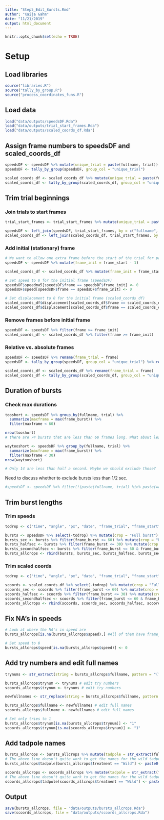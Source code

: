 ```yaml
---
title: "Step5_Edit_Bursts.Rmd"
author: "Kaija Gahm"
date: "11/21/2019"
output: html_document
---
```


```r
knitr::opts_chunk$set(echo = TRUE)
```

# Setup
## Load libraries
```r
source("libraries.R")
source("tally_by_group.R")
source("process_coordinates_funs.R")
```

## Load data
```r
load("data/outputs/speedsDF.Rda")
load("data/outputs/trial_start_frames.Rda")
load("data/outputs/scaled_coords_df.Rda")
```

## Assign frame numbers to speedsDF and scaled_coords_df
```r
speedsDF <- speedsDF %>% mutate(unique_trial = paste(fullname, trial)) %>% as.data.frame()
speedsDF <- tally_by_group(speedsDF, group_col = "unique_trial")

scaled_coords_df <- scaled_coords_df %>% mutate(unique_trial = paste(fullname, trial)) %>% as.data.frame()
scaled_coords_df <- tally_by_group(scaled_coords_df, group_col = "unique_trial")
```

## Trim trial beginnings
### Join trials to start frames
```r
trial_start_frames <- trial_start_frames %>% mutate(unique_trial = paste(fullname, trial))

speedsDF <- left_join(speedsDF, trial_start_frames, by = c("fullname", "trial", "unique_trial"))
scaled_coords_df <- left_join(scaled_coords_df, trial_start_frames, by = c("fullname", "trial", "unique_trial"))
```

### Add initial (stationary) frame
```r
# We want to allow one extra frame before the start of the trial for padding, so we can set the speed to 0 right before the trial starts.
speedsDF <- speedsDF %>% mutate(frame_init = frame_start - 1)

scaled_coords_df <- scaled_coords_df %>% mutate(frame_init = frame_start - 1)

# Set speed to 0 for the initial frame (speedsDF)
speedsDF$speedma5[speedsDF$frame == speedsDF$frame_init] <- 0
speedsDF$speed[speedsDF$frame == speedsDF$frame_init] <- 0

# Set displacement to 0 for the initial frame (scaled_coords_df)
scaled_coords_df$displacement[scaled_coords_df$frame == scaled_coords_df$frame_init] <- 0
scaled_coords_df$displacement[scaled_coords_df$frame == scaled_coords_df$frame_init] <- 0
```

### Remove frames before initial frame
```r
speedsDF <- speedsDF %>% filter(frame >= frame_init)
scaled_coords_df <- scaled_coords_df %>% filter(frame >= frame_init)
```

### Relative vs. absolute frames
```r
speedsDF <- speedsDF %>% rename(frame_trial = frame)
speedsDF <- tally_by_group(speedsDF, group_col = "unique_trial") %>% rename(frame_burst = frame)

scaled_coords_df <- scaled_coords_df %>% rename(frame_trial = frame)
scaled_coords_df <- tally_by_group(scaled_coords_df, group_col = "unique_trial") %>% rename(frame_burst = frame)
```

## Duration of bursts
### Check max durations
```r
tooshort <- speedsDF %>% group_by(fullname, trial) %>% 
  summarize(maxframe = max(frame_burst)) %>%
  filter(maxframe < 60)

nrow(tooshort)
# there are 74 bursts that are less than 60 frames long. What about less than half a sec?

waytooshort <- speedsDF %>% group_by(fullname, trial) %>% 
  summarize(maxframe = max(frame_burst)) %>%
  filter(maxframe < 30)
nrow(waytooshort)

# Only 14 are less than half a second. Maybe we should exclude those?
```

Need to discuss whether to exclude bursts less than 1/2 sec.
```r
#speedsDF <- speedsDF %>% filter(!(paste(fullname, trial) %in% paste(waytooshort$fullname, waytooshort$trial))) # Remove individual bursts that were "waytooshort".
```


## Trim burst lengths
### Trim speeds
```r
todrop <- c("time", "angle", "px", "date", "frame_trial", "frame_start", "unique_trial")

bursts <- speedsDF %>% select(-todrop) %>% mutate(crop = "Full burst")
bursts_sec <- bursts %>% filter(frame_burst <= 60) %>% mutate(crop = "First second")
bursts_halfsec <- bursts %>% filter(frame_burst <= 30) %>% mutate(crop = "First half second")
bursts_secondhalfsec <- bursts %>% filter(frame_burst <= 60 & frame_burst > 30) %>% mutate(crop = "Second half second")
bursts_allcrops <- rbind(bursts, bursts_sec, bursts_halfsec, bursts_secondhalfsec)
```

### Trim scaled coords
```r
todrop <- c("time", "angle", "px", "date", "frame_trial", "frame_start", "unique_trial")

scoords <- scaled_coords_df %>% select(-todrop) %>% mutate(crop = "Full burst")
scoords_sec <- scoords %>% filter(frame_burst <= 60) %>% mutate(crop = "First second")
scoords_halfsec <- scoords %>% filter(frame_burst <= 30) %>% mutate(crop = "First half second")
scoords_secondhalfsec <- scoords %>% filter(frame_burst <= 60 & frame_burst > 30) %>% mutate(crop = "Second half second")
scoords_allcrops <- rbind(scoords, scoords_sec, scoords_halfsec, scoords_secondhalfsec)
```

## Fix NA's in speeds
```r
# Look at where the NA's in speed are
bursts_allcrops[is.na(bursts_allcrops$speed),] #All of them have frame_burst as 1, so let's set the speed to 0. 

# Set speed to 0
bursts_allcrops$speed[is.na(bursts_allcrops$speed)] <- 0
```

## Add try numbers and edit full names
```r
trynums <- str_extract(string = bursts_allcrops$fullname, pattern = "(?<=\\_)[[:digit:]]{1}(?=\\_2019)") # get try numbers

bursts_allcrops$trynum <- trynums # edit try numbers
scoords_allcrops$trynum <- trynums # edit try numbers

newfullnames <- str_replace(string = bursts_allcrops$fullname, pattern = "\\_[[:digit:]]{1}(?=\\_2019)", replacement = "") # get new full names (note pattern includes the _)

bursts_allcrops$fullname <- newfullnames # edit full names
scoords_allcrops$fullname <- newfullnames # edit full names

# Set only tries to 1
bursts_allcrops$trynum[is.na(bursts_allcrops$trynum)] <- "1"
scoords_allcrops$trynum[is.na(scoords_allcrops$trynum)] <- "1"
```

## Add tadpole names
```r
bursts_allcrops <- bursts_allcrops %>% mutate(tadpole = str_extract(fullname, pattern = "(?<=^).*(?=\\_[[:digit:]]{8}\\_.*$)"))
# The above line doesn't quite work to get the names for the wild tadpoles, so we have to add "Wild" on.
bursts_allcrops$tadpole[bursts_allcrops$treatment == "Wild"] <- paste0(bursts_allcrops$tadpole[bursts_allcrops$treatment == "Wild"], "_Wild")

scoords_allcrops <- scoords_allcrops %>% mutate(tadpole = str_extract(fullname, pattern = "(?<=^).*(?=\\_[[:digit:]]{8}\\_.*$)"))
# The above line doesn't quite work to get the names for the wild tadpoles, so we have to add "Wild" on.
scoords_allcrops$tadpole[scoords_allcrops$treatment == "Wild"] <- paste0(scoords_allcrops$tadpole[scoords_allcrops$treatment == "Wild"], "_Wild")
```

## Output
```r
save(bursts_allcrops, file = "data/outputs/bursts_allcrops.Rda")
save(scoords_allcrops, file = "data/outputs/scoords_allcrops.Rda")
```



